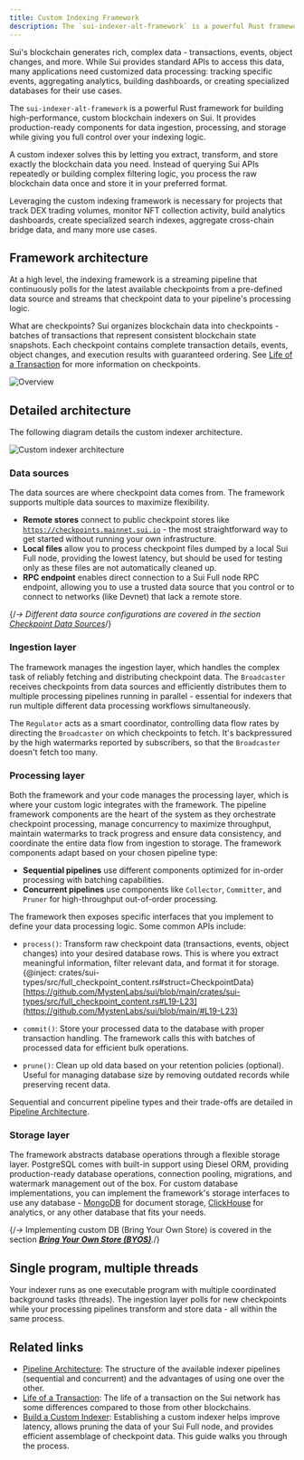 ```yaml
---
title: Custom Indexing Framework
description: The `sui-indexer-alt-framework` is a powerful Rust framework for building high-performance, custom blockchain indexers on Sui, providing customizable, production-ready components for data ingestion, processing, and storage.
---
```


Sui's blockchain generates rich, complex data - transactions, events, object changes, and more. While Sui provides standard APIs to access this data, many applications need customized data processing: tracking specific events, aggregating analytics, building dashboards, or creating specialized databases for their use cases.

The `sui-indexer-alt-framework` is a powerful Rust framework for building high-performance, custom blockchain indexers on Sui. It provides production-ready components for data ingestion, processing, and storage while giving you full control over your indexing logic.

A custom indexer solves this by letting you extract, transform, and store exactly the blockchain data you need. Instead of querying Sui APIs repeatedly or building complex filtering logic, you process the raw blockchain data once and store it in your preferred format.

Leveraging the custom indexing framework is necessary for projects that track DEX trading volumes, monitor NFT collection activity, build analytics dashboards, create specialized search indexes, aggregate cross-chain bridge data, and many more use cases.

## Framework architecture

At a high level, the indexing framework is a streaming pipeline that continuously polls for the latest available checkpoints from a pre-defined data source and streams that checkpoint data to your pipeline's processing logic.

What are checkpoints? Sui organizes blockchain data into checkpoints - batches of transactions that represent consistent blockchain state snapshots. Each checkpoint contains complete transaction details, events, object changes, and execution results with guaranteed ordering. See [Life of a Transaction](./sui-architecture/transaction-lifecycle.mdx#checkpoints) for more information on checkpoints.

![Overview](./custom-indexer/images/overview.png)

## Detailed architecture

The following diagram details the custom indexer architecture.

![Custom indexer architecture](./custom-indexer/images/architecture.png)

### Data sources

The data sources are where checkpoint data comes from. The framework supports multiple data sources to maximize flexibility.

- **Remote stores** connect to public checkpoint stores like [`https://checkpoints.mainnet.sui.io`](https://checkpoints.mainnet.sui.io/) - the most straightforward way to get started without running your own infrastructure.
- **Local files** allow you to process checkpoint files dumped by a local Sui Full node, providing the lowest latency, but should be used for testing only as these files are not automatically cleaned up.
- **RPC endpoint** enables direct connection to a Sui Full node RPC endpoint, allowing you to use a trusted data source that you control or to connect to networks (like Devnet) that lack a remote store.

{/*→ Different data source configurations are covered in the section [Checkpoint Data Sources](https://www.notion.so/Checkpoint-Data-Sources-2336d9dcb4e980ffa5c7eabb07958007?pvs=21)*/} 

### Ingestion layer

The framework manages the ingestion layer, which handles the complex task of reliably fetching and distributing checkpoint data. The `Broadcaster` receives checkpoints from data sources and efficiently distributes them to multiple processing pipelines running in parallel - essential for indexers that run multiple different data processing workflows simultaneously. 

The `Regulator` acts as a smart coordinator, controlling data flow rates by directing the `Broadcaster` on which checkpoints to fetch. It's backpressured by the high watermarks reported by subscribers, so that the `Broadcaster` doesn't fetch too many.

### Processing layer

Both the framework and your code manages the processing layer, which is where your custom logic integrates with the framework. The pipeline framework components are the heart of the system as they orchestrate checkpoint processing, manage concurrency to maximize throughput, maintain watermarks to track progress and ensure data consistency, and coordinate the entire data flow from ingestion to storage. The framework components adapt based on your chosen pipeline type: 

- **Sequential pipelines** use different components optimized for in-order processing with batching capabilities.
- **Concurrent pipelines** use components like `Collector`, `Committer`, and `Pruner` for high-throughput out-of-order processing.

The framework then exposes specific interfaces that you implement to define your data processing logic. Some common APIs include:

- `process()`: Transform raw checkpoint data (transactions, events, object changes) into your desired database rows. This is where you extract meaningful information, filter relevant data, and format it for storage.
{@inject: crates/sui-types/src/full_checkpoint_content.rs#struct=CheckpointData}
    [https://github.com/MystenLabs/sui/blob/main/crates/sui-types/src/full_checkpoint_content.rs#L19-L23](https://github.com/MystenLabs/sui/blob/main/#L19-L23)
    
- `commit()`: Store your processed data to the database with proper transaction handling. The framework calls this with batches of processed data for efficient bulk operations.
- `prune()`: Clean up old data based on your retention policies (optional). Useful for managing database size by removing outdated records while preserving recent data.

Sequential and concurrent pipeline types and their trade-offs are detailed in [Pipeline Architecture](./custom-indexer/pipeline-architecture.mdx).

### Storage layer

The framework abstracts database operations through a flexible storage layer. PostgreSQL comes with built-in support using Diesel ORM, providing production-ready database operations, connection pooling, migrations, and watermark management out of the box. For custom database implementations, you can implement the framework's storage interfaces to use any database - [MongoDB](https://www.mongodb.com/) for document storage, [ClickHouse](https://clickhouse.com/) for analytics, or any other database that fits your needs.

{/*→* Implementing custom DB (Bring Your Own Store) is covered in the section *[**Bring Your Own Store (BYOS)**](https://www.notion.so/Bring-Your-Own-Store-BYOS-2336d9dcb4e980db9a06c88248125910?pvs=21).*/}

## Single program, multiple threads

Your indexer runs as one executable program with multiple coordinated background tasks (threads). The ingestion layer polls for new checkpoints while your processing pipelines transform and store data - all within the same process.

## Related links

- [Pipeline Architecture](./custom-indexer/pipeline-architecture.mdx): The structure of the available indexer pipelines (sequential and concurrent) and the advantages of using one over the other.
- [Life of a Transaction](./sui-architecture/transaction-lifecycle.mdx): The life of a transaction on the Sui network has some differences compared to those from other blockchains.
- [Build a Custom Indexer](../guides/developer/advanced/custom-indexer.mdx): Establishing a custom indexer helps improve latency, allows pruning the data of your Sui Full node, and provides efficient assemblage of checkpoint data. This guide walks you through the process.